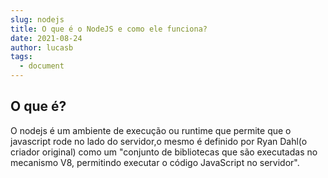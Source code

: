 ```yaml
---
slug: nodejs
title: O que é o NodeJS e como ele funciona?
date: 2021-08-24
author: lucasb
tags:
  - document
---
```

## O que é?

O nodejs é um ambiente de execução ou runtime que permite que o javascript rode no lado do servidor,o mesmo é definido por Ryan Dahl(o criador original) como um "conjunto de bibliotecas que são executadas no mecanismo V8, permitindo executar o código JavaScript no servidor".